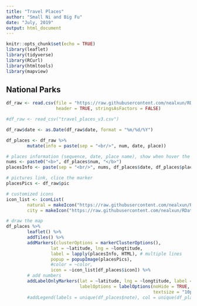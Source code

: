 ---
title: "Travel Places"
author: "Small Ni and Big Fu"
date: "July, 2019"
output: html_document
---

```{r setup, include=FALSE}
knitr::opts_chunk$set(echo = TRUE)
library(leaflet)
library(tidyverse)
library(RCurl)
library(htmltools)
library(mapview)
```

## National Parks

```{r read and process data, include=FALSE}
df_raw <- read.csv(file = "https://raw.githubusercontent.com/nealxun/RDataScienceCoursera_Personal/gh-pages/9_DataProduct/Leaflet/travel_places_v3.csv", 
                   header = TRUE, stringsAsFactors = FALSE)

#df_raw <- read_csv("travel_places_v3.csv")

df_raw$date <- as.Date(df_raw$date, format = "%m/%d/%Y")

df_places <- df_raw %>%
        mutate(info = paste(sep = "<br/>", num, date, place))

```

```{r maps, echo = FALSE, warning=FALSE, message=FALSE}
# places information (sequence, date, place name), show when hover the mice
nums <- paste0("<b>", df_places$num, "</b>")
placesInfo <- paste(sep = "<br/>", nums, df_places$date, df_places$place)

# pictures link, clice the marker
placesPics <- df_raw$pic

# customized icons
icon_list <- iconList(
        natural = makeIcon("https://raw.githubusercontent.com/nealxun/RDataScienceCoursera_Personal/gh-pages/9_DataProduct/Leaflet/national-park-map-icons.png", iconWidth = 24, iconHeight = 30),
        city = makeIcon("https://raw.githubusercontent.com/nealxun/RDataScienceCoursera_Personal/gh-pages/9_DataProduct/Leaflet/city_icon.png", iconWidth = 24, iconHeight = 30))

# draw the map
df_places %>% 
        leaflet() %>%
        addTiles() %>%
        addMarkers(clusterOptions = markerClusterOptions(),
                 lat = ~latitude, lng = ~longtitude,
                 label = lapply(placesInfo, HTML), # multiple lines
                 popup = popupImage(placesPics),
                 #color = ~color,
                 icon = ~icon_list[df_places$icon]) %>%
        # add numbers
        addLabelOnlyMarkers(lat = ~latitude, lng = ~longtitude, label = ~as.character(num),
                            labelOptions = labelOptions(noHide = TRUE, textOnly = FALSE, 
                                                        textsize = "10px", opacity = 0.8))
        #addLegend(labels = unique(df_places$note), col = unique(df_places$color))
```


